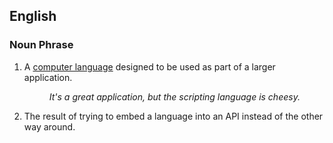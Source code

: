 ==English==

===Noun Phrase===
# A [[computer language]] designed to be used as part of a larger application.
#: ''It's a great application, but the scripting language is cheesy.''
# The result of trying to embed a language into an API instead of the other way around. <!-- So NPOV me -->